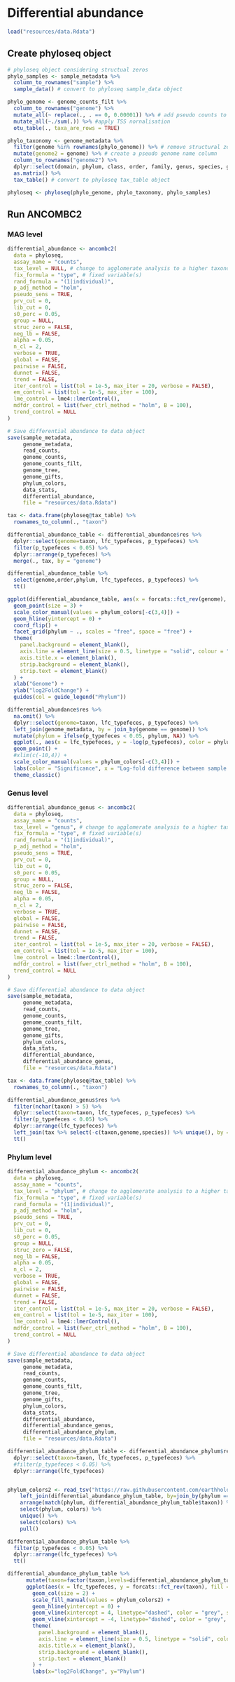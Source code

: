# Differential abundance

```r
load("resources/data.Rdata")
```

## Create phyloseq object

```r
# phyloseq object considering structual zeros
phylo_samples <- sample_metadata %>%
  column_to_rownames("sample") %>%
  sample_data() # convert to phyloseq sample_data object

phylo_genome <- genome_counts_filt %>%
  column_to_rownames("genome") %>%
  mutate_all(~ replace(., . == 0, 0.00001)) %>% # add pseudo counts to avoid structural zero issues (note this approach can be improved!) %>%
  mutate_all(~./sum(.)) %>% #apply TSS nornalisation
  otu_table(., taxa_are_rows = TRUE)

phylo_taxonomy <- genome_metadata %>%
  filter(genome %in% rownames(phylo_genome)) %>% # remove structural zeros
  mutate(genome2 = genome) %>% # create a pseudo genome name column
  column_to_rownames("genome2") %>%
  dplyr::select(domain, phylum, class, order, family, genus, species, genome) %>% # add an additional taxonomic level to ensure genome-level analysis (as no all genomes have species-level taxonomic assignments. Otherwise, ANCOMBC2 aggregates analyses per species)
  as.matrix() %>%
  tax_table() # convert to phyloseq tax_table object

phyloseq <- phyloseq(phylo_genome, phylo_taxonomy, phylo_samples)
```

## Run ANCOMBC2

### MAG level

```r
differential_abundance <- ancombc2(
  data = phyloseq,
  assay_name = "counts",
  tax_level = NULL, # change to agglomerate analysis to a higher taxonomic range
  fix_formula = "type", # fixed variable(s)
  rand_formula = "(1|individual)",
  p_adj_method = "holm",
  pseudo_sens = TRUE,
  prv_cut = 0,
  lib_cut = 0,
  s0_perc = 0.05,
  group = NULL,
  struc_zero = FALSE,
  neg_lb = FALSE,
  alpha = 0.05,
  n_cl = 2,
  verbose = TRUE,
  global = FALSE,
  pairwise = FALSE,
  dunnet = FALSE,
  trend = FALSE,
  iter_control = list(tol = 1e-5, max_iter = 20, verbose = FALSE),
  em_control = list(tol = 1e-5, max_iter = 100),
  lme_control = lme4::lmerControl(),
  mdfdr_control = list(fwer_ctrl_method = "holm", B = 100),
  trend_control = NULL
)

# Save differential abundance to data object
save(sample_metadata, 
     genome_metadata, 
     read_counts, 
     genome_counts, 
     genome_counts_filt, 
     genome_tree,
     genome_gifts, 
     phylum_colors,
     data_stats,
     differential_abundance,
     file = "resources/data.Rdata")
```

```r
tax <- data.frame(phyloseq@tax_table) %>%
  rownames_to_column(., "taxon")

differential_abundance_table <- differential_abundance$res %>%
  dplyr::select(genome=taxon, lfc_typefeces, p_typefeces) %>%
  filter(p_typefeces < 0.05) %>%
  dplyr::arrange(p_typefeces) %>%
  merge(., tax, by = "genome")

differential_abundance_table %>%
  select(genome,order,phylum, lfc_typefeces, p_typefeces) %>%
  tt()
```

```r
ggplot(differential_abundance_table, aes(x = forcats::fct_rev(genome), y = lfc_typefeces, color = phylum)) +
  geom_point(size = 3) +
  scale_color_manual(values = phylum_colors[-c(3,4)]) +
  geom_hline(yintercept = 0) +
  coord_flip() +
  facet_grid(phylum ~ ., scales = "free", space = "free") +
  theme(
    panel.background = element_blank(),
    axis.line = element_line(size = 0.5, linetype = "solid", colour = "black"),
    axis.title.x = element_blank(),
    strip.background = element_blank(), 
    strip.text = element_blank()
  ) +
  xlab("Genome") +
  ylab("log2FoldChange") +
  guides(col = guide_legend("Phylum"))
```

```r
differential_abundance$res %>%
  na.omit() %>%
  dplyr::select(genome=taxon, lfc_typefeces, p_typefeces) %>%
  left_join(genome_metadata, by = join_by(genome == genome)) %>%
  mutate(phylum = ifelse(p_typefeces < 0.05, phylum, NA)) %>%
  ggplot(., aes(x = lfc_typefeces, y = -log(p_typefeces), color = phylum)) +
  geom_point() +
  #xlim(c(-10,4)) +
  scale_color_manual(values = phylum_colors[-c(3,4)]) +
  labs(color = "Significance", x = "Log-fold difference between sample types", y = "p-value") +
  theme_classic()
```

### Genus level

```r
differential_abundance_genus <- ancombc2(
  data = phyloseq,
  assay_name = "counts",
  tax_level = "genus", # change to agglomerate analysis to a higher taxonomic range
  fix_formula = "type", # fixed variable(s)
  rand_formula = "(1|individual)",
  p_adj_method = "holm",
  pseudo_sens = TRUE,
  prv_cut = 0,
  lib_cut = 0,
  s0_perc = 0.05,
  group = NULL,
  struc_zero = FALSE,
  neg_lb = FALSE,
  alpha = 0.05,
  n_cl = 2,
  verbose = TRUE,
  global = FALSE,
  pairwise = FALSE,
  dunnet = FALSE,
  trend = FALSE,
  iter_control = list(tol = 1e-5, max_iter = 20, verbose = FALSE),
  em_control = list(tol = 1e-5, max_iter = 100),
  lme_control = lme4::lmerControl(),
  mdfdr_control = list(fwer_ctrl_method = "holm", B = 100),
  trend_control = NULL
)

# Save differential abundance to data object
save(sample_metadata, 
     genome_metadata, 
     read_counts, 
     genome_counts, 
     genome_counts_filt, 
     genome_tree,
     genome_gifts, 
     phylum_colors,
     data_stats,
     differential_abundance,
     differential_abundance_genus,
     file = "resources/data.Rdata")
```

```r
tax <- data.frame(phyloseq@tax_table) %>%
  rownames_to_column(., "taxon")

differential_abundance_genus$res %>%
  filter(nchar(taxon) > 5) %>%
  dplyr::select(taxon=taxon, lfc_typefeces, p_typefeces) %>%
  filter(p_typefeces < 0.05) %>%
  dplyr::arrange(lfc_typefeces) %>%
  left_join(tax %>% select(-c(taxon,genome,species)) %>% unique(), by = join_by(taxon==genus)) %>%
  tt()
```

### Phylum level

```r
differential_abundance_phylum <- ancombc2(
  data = phyloseq,
  assay_name = "counts",
  tax_level = "phylum", # change to agglomerate analysis to a higher taxonomic range
  fix_formula = "type", # fixed variable(s)
  rand_formula = "(1|individual)",
  p_adj_method = "holm",
  pseudo_sens = TRUE,
  prv_cut = 0,
  lib_cut = 0,
  s0_perc = 0.05,
  group = NULL,
  struc_zero = FALSE,
  neg_lb = FALSE,
  alpha = 0.05,
  n_cl = 2,
  verbose = TRUE,
  global = FALSE,
  pairwise = FALSE,
  dunnet = FALSE,
  trend = FALSE,
  iter_control = list(tol = 1e-5, max_iter = 20, verbose = FALSE),
  em_control = list(tol = 1e-5, max_iter = 100),
  lme_control = lme4::lmerControl(),
  mdfdr_control = list(fwer_ctrl_method = "holm", B = 100),
  trend_control = NULL
)

# Save differential abundance to data object
save(sample_metadata, 
     genome_metadata, 
     read_counts, 
     genome_counts, 
     genome_counts_filt, 
     genome_tree,
     genome_gifts, 
     phylum_colors,
     data_stats,
     differential_abundance,
     differential_abundance_genus,
     differential_abundance_phylum,
     file = "resources/data.Rdata")
```

```r
differential_abundance_phylum_table <- differential_abundance_phylum$res %>%
  dplyr::select(taxon=taxon, lfc_typefeces, p_typefeces) %>%
  #filter(p_typefeces < 0.05) %>%
  dplyr::arrange(lfc_typefeces)


phylum_colors2 <- read_tsv("https://raw.githubusercontent.com/earthhologenome/EHI_taxonomy_colour/main/ehi_phylum_colors.tsv") %>%
    left_join(differential_abundance_phylum_table, by=join_by(phylum == taxon)) %>%
    arrange(match(phylum, differential_abundance_phylum_table$taxon)) %>%
    select(phylum, colors) %>% 
    unique() %>%
    select(colors) %>%
    pull()

differential_abundance_phylum_table %>%
  filter(p_typefeces < 0.05) %>%
  dplyr::arrange(lfc_typefeces) %>%
  tt()
```

```r
differential_abundance_phylum_table %>%
      mutate(taxon=factor(taxon,levels=differential_abundance_phylum_table$taxon)) %>%
      ggplot(aes(x = lfc_typefeces, y = forcats::fct_rev(taxon), fill = taxon)) +
        geom_col(size = 2) +
        scale_fill_manual(values = phylum_colors2) +
        geom_hline(yintercept = 0) +
        geom_vline(xintercept = 4, linetype="dashed", color = "grey", size=1) +
        geom_vline(xintercept = -4, linetype="dashed", color = "grey", size=1) +
        theme(
          panel.background = element_blank(),
          axis.line = element_line(size = 0.5, linetype = "solid", colour = "black"),
          axis.title.x = element_blank(),
          strip.background = element_blank(), 
          strip.text = element_blank()
        ) +
        labs(x="log2FoldChange", y="Phylum")
```



